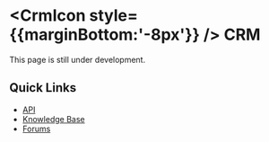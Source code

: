 
 
# <CrmIcon style={{marginBottom:'-8px'}} /> CRM

<Callout  emoji="🚧">
  This page is still under development.
</Callout>

## Quick Links

- [API](https://www.zoho.com/crm/developer/docs/api/v6/)
- [Knowledge Base](https://help.zoho.com/portal/en/kb/crm)
- [Forums](https://help.zoho.com/portal/en/community/zoho-crm)
